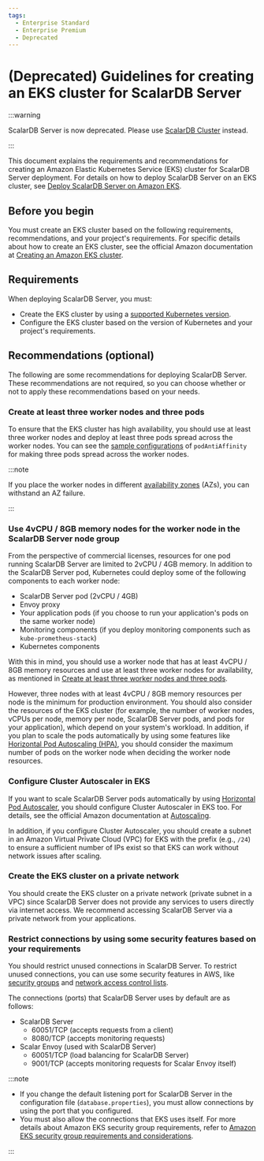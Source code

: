 ```yaml
---
tags:
  - Enterprise Standard
  - Enterprise Premium
  - Deprecated
---
```


# (Deprecated) Guidelines for creating an EKS cluster for ScalarDB Server

:::warning

ScalarDB Server is now deprecated. Please use [ScalarDB Cluster](ManualDeploymentGuideScalarDBClusterOnEKS.mdx) instead.

:::

This document explains the requirements and recommendations for creating an Amazon Elastic Kubernetes Service (EKS) cluster for ScalarDB Server deployment. For details on how to deploy ScalarDB Server on an EKS cluster, see [Deploy ScalarDB Server on Amazon EKS](ManualDeploymentGuideScalarDBServerOnEKS.mdx).

## Before you begin

You must create an EKS cluster based on the following requirements, recommendations, and your project's requirements. For specific details about how to create an EKS cluster, see the official Amazon documentation at [Creating an Amazon EKS cluster](https://docs.aws.amazon.com/eks/latest/userguide/create-cluster.html).

## Requirements

When deploying ScalarDB Server, you must:

* Create the EKS cluster by using a [supported Kubernetes version](https://scalardb.scalar-labs.com/docs/latest/requirements/#kubernetes).
* Configure the EKS cluster based on the version of Kubernetes and your project's requirements.

## Recommendations (optional)

The following are some recommendations for deploying ScalarDB Server. These recommendations are not required, so you can choose whether or not to apply these recommendations based on your needs.

### Create at least three worker nodes and three pods

To ensure that the EKS cluster has high availability, you should use at least three worker nodes and deploy at least three pods spread across the worker nodes. You can see the [sample configurations](https://github.com/scalar-labs/scalar-kubernetes/blob/master/conf/scalardb-custom-values.yaml) of `podAntiAffinity` for making three pods spread across the worker nodes.

:::note

If you place the worker nodes in different [availability zones](https://docs.aws.amazon.com/AWSEC2/latest/UserGuide/using-regions-availability-zones.html) (AZs), you can withstand an AZ failure.

:::

### Use 4vCPU / 8GB memory nodes for the worker node in the ScalarDB Server node group

From the perspective of commercial licenses, resources for one pod running ScalarDB Server are limited to 2vCPU / 4GB memory. In addition to the ScalarDB Server pod, Kubernetes could deploy some of the following components to each worker node:

* ScalarDB Server pod (2vCPU / 4GB)
* Envoy proxy
* Your application pods (if you choose to run your application's pods on the same worker node)
* Monitoring components (if you deploy monitoring components such as `kube-prometheus-stack`)
* Kubernetes components

With this in mind, you should use a worker node that has at least 4vCPU / 8GB memory resources and use at least three worker nodes for availability, as mentioned in [Create at least three worker nodes and three pods](#create-at-least-three-worker-nodes-and-three-pods).

However, three nodes with at least 4vCPU / 8GB memory resources per node is the minimum for production environment. You should also consider the resources of the EKS cluster (for example, the number of worker nodes, vCPUs per node, memory per node, ScalarDB Server pods, and pods for your application), which depend on your system's workload. In addition, if you plan to scale the pods automatically by using some features like [Horizontal Pod Autoscaling (HPA)](https://kubernetes.io/docs/tasks/run-application/horizontal-pod-autoscale/), you should consider the maximum number of pods on the worker node when deciding the worker node resources.

### Configure Cluster Autoscaler in EKS

If you want to scale ScalarDB Server pods automatically by using [Horizontal Pod Autoscaler](https://docs.aws.amazon.com/eks/latest/userguide/horizontal-pod-autoscaler.html), you should configure Cluster Autoscaler in EKS too. For details, see the official Amazon documentation at [Autoscaling](https://docs.aws.amazon.com/eks/latest/userguide/autoscaling.html#cluster-autoscaler).

In addition, if you configure Cluster Autoscaler, you should create a subnet in an Amazon Virtual Private Cloud (VPC) for EKS with the prefix (e.g., `/24`) to ensure a sufficient number of IPs exist so that EKS can work without network issues after scaling.

### Create the EKS cluster on a private network

You should create the EKS cluster on a private network (private subnet in a VPC) since ScalarDB Server does not provide any services to users directly via internet access. We recommend accessing ScalarDB Server via a private network from your applications.

### Restrict connections by using some security features based on your requirements

You should restrict unused connections in ScalarDB Server. To restrict unused connections, you can use some security features in AWS, like [security groups](https://docs.aws.amazon.com/vpc/latest/userguide/VPC_SecurityGroups.html) and [network access control lists](https://docs.aws.amazon.com/vpc/latest/userguide/vpc-network-acls.html).

The connections (ports) that ScalarDB Server uses by default are as follows:

* ScalarDB Server
    * 60051/TCP (accepts requests from a client)
    * 8080/TCP (accepts monitoring requests)
* Scalar Envoy (used with ScalarDB Server)
    * 60051/TCP (load balancing for ScalarDB Server)
    * 9001/TCP (accepts monitoring requests for Scalar Envoy itself)

:::note

- If you change the default listening port for ScalarDB Server in the configuration file (`database.properties`), you must allow connections by using the port that you configured.
- You must also allow the connections that EKS uses itself. For more details about Amazon EKS security group requirements, refer to [Amazon EKS security group requirements and considerations](https://docs.aws.amazon.com/eks/latest/userguide/sec-group-reqs.html).

:::
